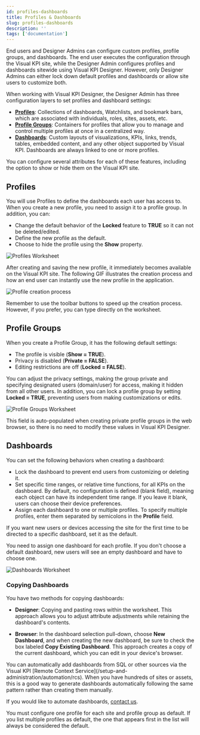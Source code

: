 ```yaml
---
id: profiles-dashboards
title: Profiles & Dashboards
slug: profiles-dashboards
description: ''
tags: ['documentation']
---
```



End users and Designer Admins can configure custom profiles, profile groups, and dashboards. The end user executes the configuration through the Visual KPI site, while the Designer Admin configures profiles and dashboards sitewide using Visual KPI Designer. However, only Designer Admins can either lock down default profiles and dashboards or allow site users to customize both.

When working with Visual KPI Designer, the Designer Admin has three configuration layers to set profiles and dashboard settings:

- **[Profiles](/visual-kpi-designer/settings/profiles-dashboards#profiles)**: Collections of dashboards, Watchlists, and bookmark bars, which are associated with individuals, roles, sites, assets, etc.
- **[Profile Groups](/visual-kpi-designer/settings/profiles-dashboards#profile-groups)**: Containers for profiles that allow you to manage and control multiple profiles at once in a centralized way.
- **[Dashboards](/visual-kpi-designer/settings/profiles-dashboards#dashboards)**: Custom layouts of visualizations, KPIs, links, trends, tables, embedded content, and any other object supported by Visual KPI. Dashboards are always linked to one or more profiles.

You can configure several attributes for each of these features, including the option to show or hide them on the Visual KPI site.

## Profiles

You will use Profiles to define the dashboards each user has access to. When you create a new profile, you need to assign it to a profile group. In addition, you can:

- Change the default behavior of the **Locked** feature to **TRUE** so it can not be deleted/edited.
- Define the new profile as the default.
- Choose to hide the profile using the **Show** property.

<Image
  src="media/designer/settings/profiles-dashboards/profiles-worksheet.png"
  alt="Profiles Worksheet"
/>

After creating and saving the new profile, it immediately becomes available on the Visual KPI site. The following GIF illustrates the creation process and how an end user can instantly use the new profile in the application.

<Image
  src="media/designer/settings/profiles-dashboards/profile-creation.gif"
  alt="Profile creation process"
/>

<Callout type="tip" title="Toolbar buttons">
Remember to use the toolbar buttons to speed up the creation process. However, if you prefer, you can type directly on the worksheet.
</Callout>

## Profile Groups

When you create a Profile Group, it has the following default settings:

- The profile is visible (**Show = TRUE**).
- Privacy is disabled (**Private = FALSE**).
- Editing restrictions are off (**Locked = FALSE**).

You can adjust the privacy settings, making the group private and specifying designated users (domain/user) for access, making it hidden from all other users. In addition, you can lock a profile group by setting **Locked = TRUE**, preventing users from making customizations or edits.

<Image
  src="media/designer/settings/profiles-dashboards/profilegroups-worksheet.png"
  alt="Profile Groups Worksheet"
/>

<Callout type="note" title="Private Groups">
This field is auto-populated when creating private profile groups in the web browser, so there is no need to modify these values in Visual KPI Designer.
</Callout>

## Dashboards

You can set the following behaviors when creating a dashboard:

- Lock the dashboard to prevent end users from customizing or deleting it.
- Set specific time ranges, or relative time functions, for all KPIs on the dashboard. By default, no configuration is defined (blank field), meaning each object can have its independent time range. If you leave it blank, users can choose their device preferences.
- Assign each dashboard to one or multiple profiles. To specify multiple profiles, enter them separated by semicolons in the **Profile** field.

<Callout type="note" title="Default dashboard">
If you want new users or devices accessing the site for the first time to be directed to a specific dashboard, set it as the default.

You need to assign one dashboard for each profile. If you don't choose a default dashboard, new users will see an empty dashboard and have to choose one.
</Callout>

<Image
  src="media/designer/settings/profiles-dashboards/dashboards-worksheet.png"
  alt="Dashboards Worksheet"
/>

### Copying Dashboards

You have two methods for copying dashboards:

- **Designer**: Copying and pasting rows within the worksheet. This approach allows you to adjust attribute adjustments while retaining the dashboard's contents.

- **Browser**: In the dashboard selection pull-down, choose **New Dashboard**, and when creating the new dashboard, be sure to check the box labeled **Copy Existing Dashboard**. This approach creates a copy of the current dashboard, which you can edit in your device's browser.

<Callout type="transpara" title="Automatically add dashboards">
You can automatically add dashboards from SQL or other sources via the Visual KPI [Remote Context Service](/setup-and-administration/automation/rcs). When you have hundreds of sites or assets, this is a good way to generate dashboards automatically following the same pattern rather than creating them manually.

If you would like to automate dashboards, [contact us](https://www.transpara.com/contact-us/).
</Callout>

You must configure one profile for each site and profile group as default. If you list multiple profiles as default, the one that appears first in the list will always be considered the default.